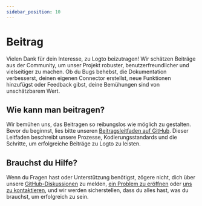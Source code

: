 ```yaml
---
sidebar_position: 10
---
```


# Beitrag

Vielen Dank für dein Interesse, zu Logto beizutragen! Wir schätzen Beiträge aus der Community, um unser Projekt robuster, benutzerfreundlicher und vielseitiger zu machen. Ob du Bugs behebst, die Dokumentation verbesserst, deinen eigenen Connector erstellst, neue Funktionen hinzufügst oder Feedback gibst, deine Bemühungen sind von unschätzbarem Wert.

## Wie kann man beitragen?

Wir bemühen uns, das Beitragen so reibungslos wie möglich zu gestalten. Bevor du beginnst, lies bitte unseren [Beitragsleitfaden auf GitHub](https://github.com/logto-io/logto/blob/master/.github/CONTRIBUTING.md). Dieser Leitfaden beschreibt unsere Prozesse, Kodierungsstandards und die Schritte, um erfolgreiche Beiträge zu Logto zu leisten.

## Brauchst du Hilfe?

Wenn du Fragen hast oder Unterstützung benötigst, zögere nicht, dich über unsere [GitHub-Diskussionen](https://github.com/logto-io/logto/discussions) zu melden, [ein Problem zu eröffnen](https://github.com/logto-io/logto/issues) oder [uns zu kontaktieren](https://logto.io/contact), und wir werden sicherstellen, dass du alles hast, was du brauchst, um erfolgreich zu sein.
